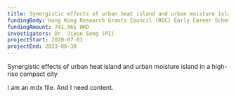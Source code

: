 ```yaml
---
title: Synergistic effects of urban heat island and urban moisture island in a high-rise compact city
fundingBody: Hong Kong Research Grants Council (RGC) Early Career Scheme (ECS) Fund
fundingAmount: 741,961 HKD
investigators: Dr. Jiyun Song (PI)
projectStart: 2020-07-01
projectEnd: 2023-06-30
---
```


Synergistic effects of urban heat island and urban moisture island in a high-rise compact city

I am an mdx file. And I need content.

